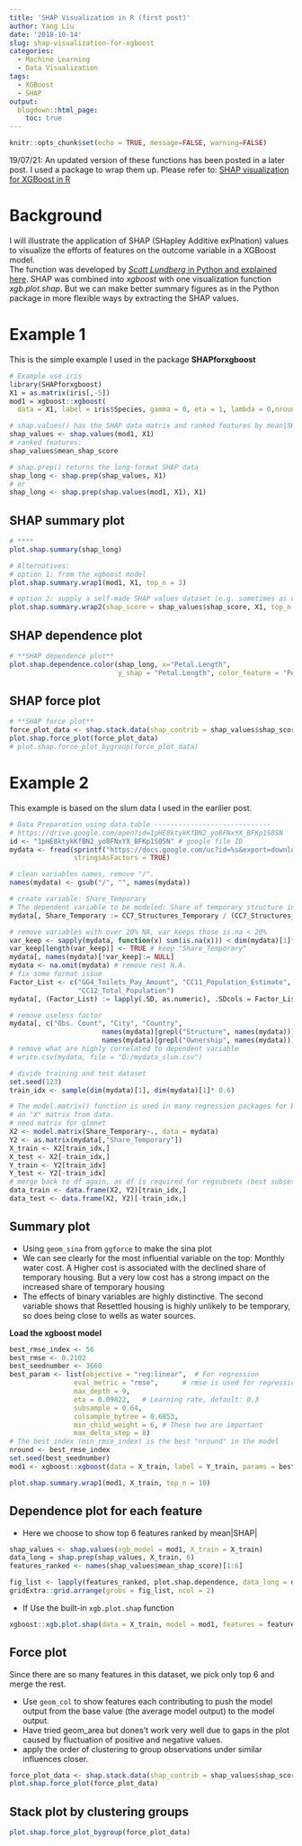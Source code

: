 ```yaml
---
title: 'SHAP Visualization in R (first post)'
author: Yang Liu
date: '2018-10-14'
slug: shap-visualization-for-xgboost
categories:
  - Machine Learning
  - Data Visualization
tags:
  - XGBoost
  - SHAP
output:
  blogdown::html_page:
    toc: true
---
```



```r
knitr::opts_chunk$set(echo = TRUE, message=FALSE, warning=FALSE)
```

19/07/21:
An updated version of these functions has been posted in a later post. I used a package to wrap them up. Please refer to: [SHAP visualization for XGBoost in R](https://liuyanguu.github.io/post/2019/07/18/visualization-of-shap-for-xgboost/)

# Background
I will illustrate the application of SHAP (SHapley Additive exPlnation) values to visualize the efforts of features on the outcome variable in a XGBoost model.  
The function was developed by [_Scott Lundberg_ in Python and explained here](https://github.com/slundberg/shap). SHAP was combined into _xgboost_ with one visualization function _xgb.plot.shap_. But we can make better summary figures as in the Python package in more flexible ways by extracting the SHAP values. 

# Example 1

This is the simple example I used in the package **SHAPforxgboost**

```r
# Example use iris
library(SHAPforxgboost)
X1 = as.matrix(iris[,-5])
mod1 = xgboost::xgboost(
  data = X1, label = iris$Species, gamma = 0, eta = 1, lambda = 0,nrounds = 1, verbose = F)

# shap.values() has the SHAP data matrix and ranked features by mean|SHAP|
shap_values <- shap.values(mod1, X1)
# ranked features:
shap_values$mean_shap_score

# shap.prep() returns the long-format SHAP data
shap_long <- shap.prep(shap_values, X1)
# or
shap_long <- shap.prep(shap.values(mod1, X1), X1)
```

## SHAP summary plot

```r
# ****
plot.shap.summary(shap_long)

# Alternatives:
# option 1: from the xgboost model
plot.shap.summary.wrap1(mod1, X1, top_n = 3)

# option 2: supply a self-made SHAP values dataset (e.g. sometimes as output from cross-validation)
plot.shap.summary.wrap2(shap_score = shap_values$shap_score, X1, top_n = 3)
```

## SHAP dependence plot

```r
# **SHAP dependence plot**
plot.shap.dependence.color(shap_long, x="Petal.Length",
                           y_shap = "Petal.Length", color_feature = "Petal.Width")
```

## SHAP force plot

```r
# **SHAP force plot**
force_plot_data <- shap.stack.data(shap_contrib = shap_values$shap_score, n_groups = 2)
plot.shap.force_plot(force_plot_data)
# plot.shap.force_plot_bygroup(force_plot_data)
```

# Example 2 

This example is based on the slum data I used in the earilier post.

```r
# Data Preparation using data.table -----------------------------
# https://drive.google.com/open?id=1pHE8ktykKfBN2_yo8FNxYX_BFKp1S0SN
id <- "1pHE8ktykKfBN2_yo8FNxYX_BFKp1S0SN" # google file ID
mydata <- fread(sprintf("https://docs.google.com/uc?id=%s&export=download", id),
                stringsAsFactors = TRUE)

# clean variables names, remove "/".
names(mydata) <- gsub("/", "", names(mydata)) 

# create variable: Share_Temporary
# The dependent variable to be modeled: Share of temporary structure in slums
mydata[, Share_Temporary := CC7_Structures_Temporary / (CC7_Structures_Temporary + CC6_Structures_Permanent)]

# remove variables with over 20% NA, var_keeps those is.na < 20%
var_keep <- sapply(mydata, function(x) sum(is.na(x))) < dim(mydata)[1]*0.2
var_keep[length(var_keep)] <- TRUE # keep "Share_Temporary"
mydata[, names(mydata)[!var_keep]:= NULL]
mydata <- na.omit(mydata) # remove rest N.A.
# fix some format issue
Factor_List <- c("GG4_Toilets_Pay_Amount", "CC11_Population_Estimate", "CC10_Household_Size",
                 "CC12_Total_Population")
mydata[, (Factor_List) := lapply(.SD, as.numeric), .SDcols = Factor_List]

# remove useless factor
mydata[, c("Obs. Count", "City", "Country",
                       names(mydata)[grepl("Structure", names(mydata))],
                       names(mydata)[grepl("Ownership", names(mydata))]):=NULL]
# remove what are highly correlated to dependent variable
# write.csv(mydata, file = "D:/mydata_slum.csv")

# divide training and test dataset
set.seed(123)
train_idx <- sample(dim(mydata)[1], dim(mydata)[1]* 0.6)

# The model.matrix() function is used in many regression packages for building 
# an "X" matrix from data.
# need matrix for glmnet
X2 <- model.matrix(Share_Temporary~., data = mydata)
Y2 <- as.matrix(mydata[,"Share_Temporary"])
X_train <- X2[train_idx,]
X_test <- X2[-train_idx,]
Y_train <- Y2[train_idx]
Y_test <- Y2[-train_idx]
# merge back to df again, as df is required for regsubsets (best subset)
data_train <- data.frame(X2, Y2)[train_idx,] 
data_test <- data.frame(X2, Y2)[-train_idx,] 
```

## Summary plot  
* Using `geom_sina` from `ggforce` to make the sina plot  
* We can see clearly for the most influential variable on the top: Monthly water cost. A Higher cost is associated with the declined share of temporary housing. But a very low cost has a strong impact on the increased share of temporary housing  
* The effects of binary variables are highly distinctive. The second variable shows that Resettled housing is highly unlikely to be temporary, so does being close to wells as water sources.  
   
__Load the xgboost model__  
```r
best_rmse_index <- 56
best_rmse <- 0.2102
best_seednumber <- 3660
best_param <- list(objective = "reg:linear",  # For regression
                eval_metric = "rmse",      # rmse is used for regression
                max_depth = 9,
                eta = 0.09822,   # Learning rate, default: 0.3
                subsample = 0.64,
                colsample_bytree = 0.6853, 
                min_child_weight = 6, # These two are important
                max_delta_step = 8)
# The best index (min_rmse_index) is the best "nround" in the model
nround <- best_rmse_index
set.seed(best_seednumber)
mod1 <- xgboost::xgboost(data = X_train, label = Y_train, params = best_param, nround = nround, verbose = F)

```

```r
plot.shap.summary.wrap1(mod1, X_train, top_n = 10)
```
  
## Dependence plot for each feature  

* Here we choose to show top 6 features ranked by mean|SHAP|    
```r
shap_values <- shap.values(xgb_model = mod1, X_train = X_train)
data_long = shap.prep(shap_values, X_train, 6)
features_ranked <- names(shap_values$mean_shap_score)[1:6]

fig_list <- lapply(features_ranked, plot.shap.dependence, data_long = data_long)
gridExtra::grid.arrange(grobs = fig_list, ncol = 2)
```


* If Use the built-in `xgb.plot.shap` function  
```r
xgboost::xgb.plot.shap(data = X_train, model = mod1, features = features_ranked, n_col = 2)
```
  
  
## Force plot
Since there are so many features in this dataset, we pick only top 6 and merge the rest.   

* Use `geom_col` to show features each contributing to push the model output from the base value (the average model output) to the model output.  
* Have tried geom_area but dones’t work very well due to gaps in the plot caused by fluctuation of positive and negative values.  
* apply the order of clustering to group observations under similar influences closer.  


```r
force_plot_data <- shap.stack.data(shap_contrib = shap_values$shap_score, top_n  = 6, n_groups = 4)
plot.shap.force_plot(force_plot_data)

```

## Stack plot by clustering groups
```r
plot.shap.force_plot_bygroup(force_plot_data)

```


